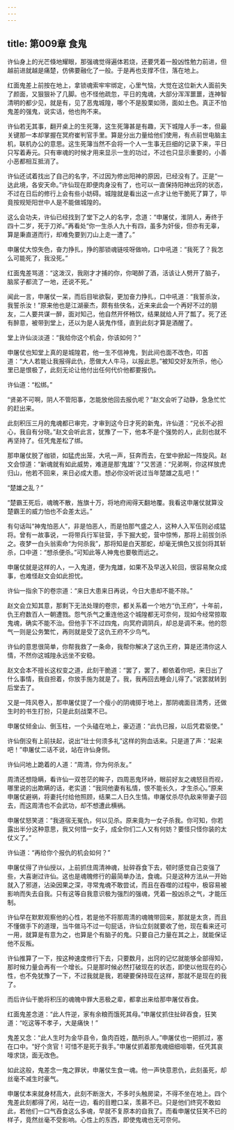 ```yaml
---
---
---
```

title: 第009章 食鬼
---





许仙身上的光芒倏地耀眼，那强魂觉得遍体若烧，还要凭着一股凶性勉力前进，但越前进就越是痛楚，仿佛要融化了一般。于是再也支撑不住，落在地上。

红面鬼差上前按在地上，拿锁魂索牢牢绑定，心里气恼，大觉在这位新大人面前失了颜面，又狠狠补了几脚。也不怪他疏忽，平日的鬼魂，大部分浑浑噩噩，连神智清明的都少见，就是有，见了恶鬼城隍，哪个不是股栗如筛，面如土色。真正不怕鬼差的强鬼，说实话，他也拘不来。

许仙若无其事，翻开桌上的生死簿，这生死簿甚是有趣，天下城隍人手一本，但最关键那一本却掌握在冥府崔判官手里。算是分出力量给他们使用，有点前世电脑主机，联机办公的意思。这生死簿当然不会将一个人一生事无巨细的记录下来，平日只写着寿元。只有审魂的时候才用来显示一生的功过，不过也只显示重要的，小善小恶都相互抵消了。

许仙还试着找出了自己的名字，不过因为修出阳神的原因，已经没有了。正是“一达此境，各安天命。”许仙现在即便肉身没有了，也可以一直保持阳神出窍的状态，不过在日后的修行上会有些小妨碍。城隍就是看出这一点才让他干脆死了算了，毕竟按规矩阳世中人是不能做城隍的。

这么会功夫，许仙已经找到了堂下之人的名字，念道：“申屠仗，淮阴人，寿终于四十二岁，死于刀斧。”再看处“你一生杀人九十有四，虽多为奸佞，但亦有无辜，算是秉直道而行，却难免要到刀山上走一遭了。”

申屠仗大惊失色，奋力挣扎，挣的那锁魂链吱呀做响，口中吼道：“我死了？我怎么可能死了，我没死。”

红面鬼差骂道：“这泼汉，我刚才才捕的你，你喝醉了酒，活该让人劈开了脑子，脑浆子都流了一地，还说不死。”

闻此一言，申屠仗一呆，而后目呲欲裂，更加奋力挣扎，口中吼道：“我誓杀汝，我誓杀汝！”原来他也是江湖豪杰，颇有些侠名，近来来此会一个再好不过的朋友，二人要共谋一醉，面对知己，他自然开怀畅饮，结果就给人开了瓢了。死了还有醉意，被带到堂上，还以为是人装鬼作怪，直到此刻才算是酒醒了。

堂上许仙淡淡道：“我给你这个机会，你该如何？”

申屠仗也知堂上真的是城隍君，他一生不信神鬼，到此间也面不改色，叩首道：“大人若能让我报得此仇，愿做大人牛马，以报此恩。”被知交好友所杀，他心里已是恨极了，此刻无论让他付出任何代价他都要报仇。

许仙道：“松绑。”

“贤弟不可啊，阴人不管阳事，怎能放他回去报仇呢？”赵文会听了动静，急急忙忙的赶出来。

此刻积压三月的鬼魂都已审完，才审到这今日才死的新鬼，许仙道：“兄长不必担心，我自有分晓。”赵文会听此言，犹豫了一下，他本不是个强势的人，此刻也就不再坚持了。任凭鬼差松了绑。

那申屠仗脱了枷锁，如猛虎出笼，大吼一声，狂奔而去，在堂中掀起一阵旋风。赵文会惊道：“新魂就有如此威势，难道是那‘鬼雄’？”又苦道：“兄弟啊，你这样放虎归山，他若不回来，来日必成大患。想必你没听说过当年楚雄之乱吧！”

“楚雄之乱？”

“楚霸王死后，魂魄不散，旌旗十万，将地府闹得天翻地覆。我看这申屠仗就算没楚霸王的威力怕也不会差太远。”

有句话叫“神鬼怕恶人”，非是怕恶人，而是怕那气盛之人，这种人入军伍则必成猛将。曾有一故事说，一将带兵行军驻营，手下掘大蛇，营中惊怖，那将上前拔剑杀之。夜梦一白头翁索命“为何杀我”，那将知是白天那蛇，却毫无惧色又拔剑将其斩杀，口中道：“想杀便杀。”可知此等人神鬼也要敬而远之。

申屠仗就是这样的人，一入鬼道，便为鬼雄，如果不及早送入轮回，很容易聚众成事，也难怪赵文会如此担忧。

许仙一指余下的卷宗道：“来日大患来日再说，今日大患却不能不除。”

赵文会立知其意，那剩下无法处理的卷宗，都关系着一个地方“仇王府”，十年前，仇王府数百人一朝遭戮。怨气杀气之重连他这个城隍都无可奈何，现如今经常掠取鬼魂，确实不能不治。但他手下不过四鬼，向冥府调阴兵，却总是调不来。他的怨气一则是公务繁忙，再则就是受了这仇王府不少鸟气。

许仙的意思很简单，你帮我救了一条命，我帮你解决了这仇王府，算是还清你这人情，不然你这城隍永远坐不安稳。

赵文会本不擅长这权变之道，此刻干脆道：“罢了，罢了，都依着你吧，来日出了什么事情，我自担着，你放手施为就是了。我，我再回去睡会儿得了。”说罢就转到后堂去了。

又是一阵风卷入，那申屠仗提了一个瘦小的阴魂掷于地上，那阴魂面目清秀，还做生时的书生打扮，只是此刻战栗不已。

申屠仗倾金山、倒玉柱，一个头磕在地上，豪迈道：“此仇已报，以后凭君驱使。”

许仙倒没有上前扶起，说出“壮士何须多礼”这样的狗血话来。只是道了声：“起来吧！”申屠仗二话不说，站在许仙身侧。

许仙问地上跪着的人道：“周清，你为何杀友。”

周清还想隐瞒，看许仙一双苍茫的眸子，四周恶鬼环峙，眼前好友之魂怒目而视，哪里说的出欺瞒的话，老实道：“我同他妻有私情，恨不能长久，才生杀心。”原来申屠仗避祸，将妻托付给他照顾，结果二人日久生情。申屠仗杀尽仇敌来带妻子回去，而这周清也不会武功，却不想遭此横祸。

申屠仗怒笑道：“我道宿无冤仇，何以见杀。原来竟为一女子杀我。你可知，你若露出半分这种意思，我又何惜一女子，成全你们二人又有何妨？要怪只怪你装的太仗义了。”

许仙道：“再给你个报仇的机会如何？”

申屠仗得了许仙授以，上前抓住周清神魂，扯碎吞食下去，顿时感觉自己变强了些，大喜谢过许仙。这也是魂魄修行的最简单办法，食魂。只是这种方法从一开始就入了邪道，沾染因果之深，寻常鬼魂不敢尝试，而且在吞噬的过程中，极容易被影响而失去自我。只有这等自我意识极为强烈的强魂，凭着一股凶杀之气，才能压制。

许仙早在默默观察他的心性，若是他不将那周清的魂魄带回来，那就是太贪，而且不懂做手下的道理，当牛做马不过一句屁话，许仙立刻就要收了他，现在看来还可一用，就算是有意为之，也算是个有脑子的鬼。只要自己力量在其之上，就能保证他不反叛。

许仙推算了一下，按这种速度修行下去，只要数月，出窍的记忆就能够全部得知，那时候力量会再有一个增长。只是那时候必然打破现在的状态，即使以他现在的心性，也不免犹豫了一下，不过我就是我，若硬要保持现在这样，那就不是现在的我了。

而后许仙干脆将积压的魂魄中罪大恶极之辈，都拿出来给那申屠仗吞食。

红面鬼差念道：“此人忤逆，家有余粮而饿死其母。”申屠仗抓住扯碎吞食，狂笑道：“吃这等不孝子，大是痛快！”

鬼差又念：“此人生时为金华县令，鱼肉百姓，酷刑杀人。”申屠仗也一把抓过，塞在口中。“好个贪官！可惜不是死于我手。”申屠仗抓着那鬼魂细细咀嚼，任凭其哀嚎求饶，面无改色。

如此这般，鬼差念一鬼之罪状，申屠仗生食一魂。他一声快意恩仇，此刻虽死，却丝毫不减生时豪气。

申屠仗本来就身材高大，此刻不断涨大，不多时头触房梁，不得不坐在地上。四个鬼差此刻都得了闲，站在一边，看的目瞪口呆，羡慕不已。只是他们终究不敢如此，若他们一口气吞食这么多魂，早就不复原本的自我了。而看申屠仗狂笑不已的样子，竟然丝毫不受影响。心性上的东西，即使鬼魂也无可奈何。